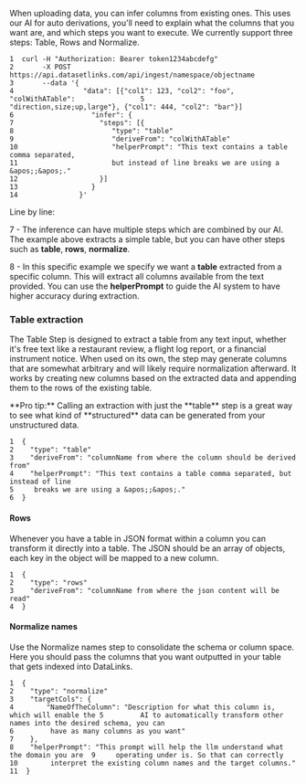When uploading data, you can infer columns from existing ones. This uses our AI for auto derivations, you'll need to explain what the columns that you want are, and which steps you want to execute. We currently support three steps: Table, Rows and Normalize.

```
1  curl -H "Authorization: Bearer token1234abcdefg"
2       -X POST https://api.datasetlinks.com/api/ingest/namespace/objectname
3       --data '{
4                 "data": [{"col1": 123, "col2": "foo", "colWithATable":                5                 "direction,size;up,large"}, {"col1": 444, "col2": "bar"}]
6                   "infer": {
7                     "steps": [{
8                        "type": "table"
9                        "deriveFrom": "colWithATable"
10                       "helperPrompt": "This text contains a table comma separated,  
11                       but instead of line breaks we are using a &apos;;&apos;."
12                    }]
13                  }
14               }'
```

Line by line:

7 - The inference can have multiple steps which are combined by our AI. The example above extracts a simple table, but you can have other steps such as **table**, **rows**, **normalize**.

8 - In this specific example we specify we want a **table** extracted from a specific column. This will extract all columns available from the text provided. You can use the **helperPrompt** to guide the AI system to have higher accuracy during extraction.

### Table extraction

The Table Step is designed to extract a table from any text input, whether it's free text like a restaurant review, a flight log report, or a financial instrument notice. When used on its own, the step may generate columns that are somewhat arbitrary and will likely require normalization afterward. It works by creating new columns based on the extracted data and appending them to the rows of the existing table.

<Tip>
  **Pro tip:** Calling an extraction with just the **table** step is a great way to see what kind of **structured** data can be generated from your unstructured data.
</Tip>

```
1  {
2    "type": "table"
3    "deriveFrom": "columnName from where the column should be derived from"
4    "helperPrompt": "This text contains a table comma separated, but instead of line     
5     breaks we are using a &apos;;&apos;."
6  }
```

#### Rows

Whenever you have a table in JSON format within a column you can transform it directly into a table. The JSON should be an array of objects, each key in the object will be mapped to a new column.

```
1  {
2    "type": "rows"
3    "deriveFrom": "columnName from where the json content will be read"
4  }
```

#### Normalize names

Use the Normalize names step to consolidate the schema or column space. Here you should pass the columns that you want outputted in your table that gets indexed into DataLinks.

```
1  {
2    "type": "normalize"
3    "targetCols": {
4        "NameOfTheColumn": "Description for what this column is, which will enable the 5         AI to automatically transform other names into the desired schema, you can     
6         have as many columns as you want"
7    },
8    "helperPrompt": "This prompt will help the llm understand what the domain you are  9     operating under is. So that can correctly
10        interpret the existing column names and the target columns."
11  }
```
